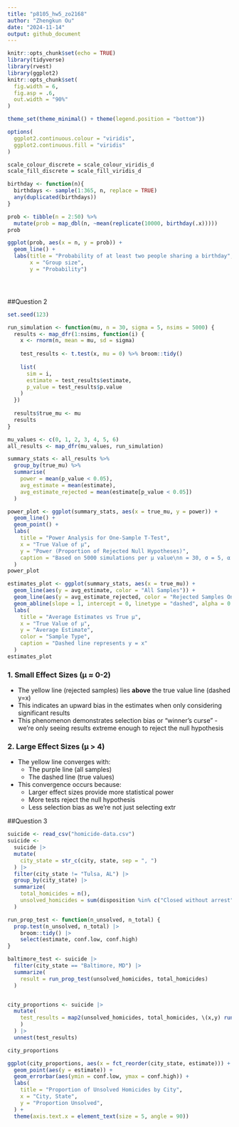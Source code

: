 ```yaml
---
title: "p8105_hw5_zo2168"
author: "Zhengkun Ou"
date: "2024-11-14"
output: github_document
---
```


```r
knitr::opts_chunk$set(echo = TRUE)
library(tidyverse)
library(rvest)
library(ggplot2)
knitr::opts_chunk$set(
  fig.width = 6,
  fig.asp = .6,
  out.width = "90%"
)

theme_set(theme_minimal() + theme(legend.position = "bottom"))

options(
  ggplot2.continuous.colour = "viridis",
  ggplot2.continuous.fill = "viridis"
)

scale_colour_discrete = scale_colour_viridis_d
scale_fill_discrete = scale_fill_viridis_d
```

```r
birthday <- function(n){
  birthdays <- sample(1:365, n, replace = TRUE)
  any(duplicated(birthdays))
}

prob <- tibble(n = 2:50) %>%
  mutate(prob = map_dbl(n, ~mean(replicate(10000, birthday(.x)))))
prob

ggplot(prob, aes(x = n, y = prob)) +
  geom_line() +
  labs(title = "Probability of at least two people sharing a birthday",
       x = "Group size",
       y = "Probability")





```

##Question 2
```r
set.seed(123)

run_simulation <- function(mu, n = 30, sigma = 5, nsims = 5000) {
  results <- map_dfr(1:nsims, function(i) {
    x <- rnorm(n, mean = mu, sd = sigma)
    
    test_results <- t.test(x, mu = 0) %>% broom::tidy()
    
    list(
      sim = i,
      estimate = test_results$estimate,
      p_value = test_results$p.value
    )
  })
  
  results$true_mu <- mu
  results
}

mu_values <- c(0, 1, 2, 3, 4, 5, 6)
all_results <- map_dfr(mu_values, run_simulation)

summary_stats <- all_results %>%
  group_by(true_mu) %>%
  summarise(
    power = mean(p_value < 0.05),
    avg_estimate = mean(estimate),
    avg_estimate_rejected = mean(estimate[p_value < 0.05])
  )

```


```r
power_plot <- ggplot(summary_stats, aes(x = true_mu, y = power)) +
  geom_line() +
  geom_point() +
  labs(
    title = "Power Analysis for One-Sample T-Test",
    x = "True Value of μ",
    y = "Power (Proportion of Rejected Null Hypotheses)",
    caption = "Based on 5000 simulations per μ value\nn = 30, σ = 5, α = 0.05"
  )
power_plot
```
```r
estimates_plot <- ggplot(summary_stats, aes(x = true_mu)) +
  geom_line(aes(y = avg_estimate, color = "All Samples")) +
  geom_line(aes(y = avg_estimate_rejected, color = "Rejected Samples Only")) +
  geom_abline(slope = 1, intercept = 0, linetype = "dashed", alpha = 0.5) +
  labs(
    title = "Average Estimates vs True μ",
    x = "True Value of μ",
    y = "Average Estimate",
    color = "Sample Type",
    caption = "Dashed line represents y = x"
  )
estimates_plot
```
### 1. Small Effect Sizes (μ ≈ 0-2)
* The yellow line (rejected samples) lies **above** the true value line (dashed y=x)
* This indicates an upward bias in the estimates when only considering significant results
* This phenomenon demonstrates selection bias or "winner's curse" - we're only seeing results extreme enough to reject the null hypothesis

### 2. Large Effect Sizes (μ > 4)
* The yellow line converges with:
    + The purple line (all samples)
    + The dashed line (true values)
* This convergence occurs because:
    + Larger effect sizes provide more statistical power
    + More tests reject the null hypothesis
    + Less selection bias as we're not just selecting extr

##Question 3
```r
suicide <- read_csv("homicide-data.csv")
suicide <- 
  suicide |>
  mutate(
    city_state = str_c(city, state, sep = ", ")
  ) |>
  filter(city_state != "Tulsa, AL") |>
  group_by(city_state) |>
  summarize(
    total_homicides = n(),
    unsolved_homicides = sum(disposition %in% c("Closed without arrest", "Open/No arrest"))
  )

run_prop_test <- function(n_unsolved, n_total) {
  prop.test(n_unsolved, n_total) |>
    broom::tidy() |>
    select(estimate, conf.low, conf.high)
}

baltimore_test <- suicide |>
  filter(city_state == "Baltimore, MD") |>
  summarize(
    result = run_prop_test(unsolved_homicides, total_homicides)
  )


city_proportions <- suicide |>
  mutate(
    test_results = map2(unsolved_homicides, total_homicides, \(x,y) run_prop_test(x, y)
    )
  ) |>
  unnest(test_results)

city_proportions
```

```r
ggplot(city_proportions, aes(x = fct_reorder(city_state, estimate))) +
  geom_point(aes(y = estimate)) +
  geom_errorbar(aes(ymin = conf.low, ymax = conf.high)) +
  labs(
    title = "Proportion of Unsolved Homicides by City",
    x = "City, State",
    y = "Proportion Unsolved",
  ) +
  theme(axis.text.x = element_text(size = 5, angle = 90))
```


